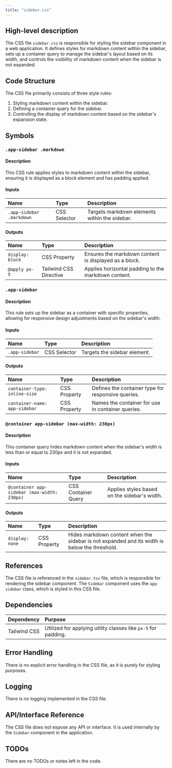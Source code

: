 ```yaml
---
title: "sidebar.css"
---
```


## High-level description

The CSS file `sidebar.css` is responsible for styling the sidebar component in a web application. It defines styles for markdown content within the sidebar, sets up a container query to manage the sidebar's layout based on its width, and controls the visibility of markdown content when the sidebar is not expanded.

## Code Structure

The CSS file primarily consists of three style rules:
1. Styling markdown content within the sidebar.
2. Defining a container query for the sidebar.
3. Controlling the display of markdown content based on the sidebar's expansion state.

## Symbols

### `.app-sidebar .markdown`
#### Description
This CSS rule applies styles to markdown content within the sidebar, ensuring it is displayed as a block element and has padding applied.

#### Inputs
| Name | Type | Description |
|:-----|:-----|:------------|
| `.app-sidebar .markdown` | CSS Selector | Targets markdown elements within the sidebar. |

#### Outputs
| Name | Type | Description |
|:-----|:-----|:------------|
| `display: block` | CSS Property | Ensures the markdown content is displayed as a block. |
| `@apply px-5` | Tailwind CSS Directive | Applies horizontal padding to the markdown content. |

### `.app-sidebar`
#### Description
This rule sets up the sidebar as a container with specific properties, allowing for responsive design adjustments based on the sidebar's width.

#### Inputs
| Name | Type | Description |
|:-----|:-----|:------------|
| `.app-sidebar` | CSS Selector | Targets the sidebar element. |

#### Outputs
| Name | Type | Description |
|:-----|:-----|:------------|
| `container-type: inline-size` | CSS Property | Defines the container type for responsive queries. |
| `container-name: app-sidebar` | CSS Property | Names the container for use in container queries. |

### `@container app-sidebar (max-width: 230px)`
#### Description
This container query hides markdown content when the sidebar's width is less than or equal to 230px and it is not expanded.

#### Inputs
| Name | Type | Description |
|:-----|:-----|:------------|
| `@container app-sidebar (max-width: 230px)` | CSS Container Query | Applies styles based on the sidebar's width. |

#### Outputs
| Name | Type | Description |
|:-----|:-----|:------------|
| `display: none` | CSS Property | Hides markdown content when the sidebar is not expanded and its width is below the threshold. |

## References

The CSS file is referenced in the `sidebar.tsx` file, which is responsible for rendering the sidebar component. The `Sidebar` component uses the `app-sidebar` class, which is styled in this CSS file.

## Dependencies

| Dependency | Purpose |
|:-----------|:--------|
| Tailwind CSS | Utilized for applying utility classes like `px-5` for padding. |

## Error Handling

There is no explicit error handling in the CSS file, as it is purely for styling purposes.

## Logging

There is no logging implemented in the CSS file.

## API/Interface Reference

The CSS file does not expose any API or interface. It is used internally by the `Sidebar` component in the application.

## TODOs

There are no TODOs or notes left in the code.